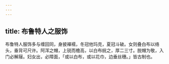 ```yaml
---
---
---
```

title: 布鲁特人之服饰
---



布鲁特人服饰多与缠回同，身披襌襦，冬冠他玛克，夏冠斗破。女则叠白布以络头，垂背可尺许。阿浑之帽，上锐而檐高，以白布綄之，厚二三寸。脱帽为敬，入门必解屦。妇女出，必障面，「或以白布，或以花巾，边垂丝穗。」皆古制也。